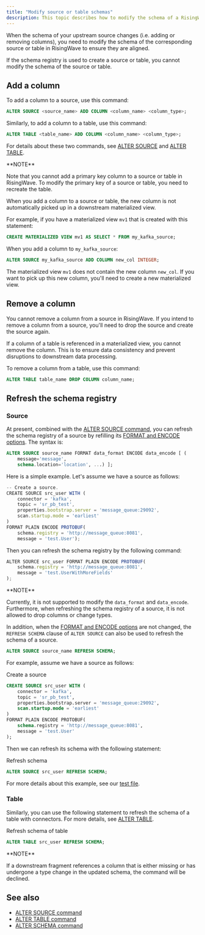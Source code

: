 ```yaml
---
title: "Modify source or table schemas"
description: This topic describes how to modify the schema of a RisingWave source or table.
---
```


When the schema of your upstream source changes (i.e. adding or removing columns), you need to modify the schema of the corresponding source or table in RisingWave to ensure they are aligned.

If the schema registry is used to create a source or table, you cannot modify the schema of the source or table.

## Add a column

To add a column to a source, use this command:

```sql
ALTER SOURCE <source_name> ADD COLUMN <column_name> <column_type>;
```

Similarly, to add a column to a table, use this command:

```sql
ALTER TABLE <table_name> ADD COLUMN <column_name> <column_type>;
```

For details about these two commands, see [ALTER SOURCE](/docs/current/sql-alter-source/) and [ALTER TABLE](/docs/current/sql-alter-table/).

<Info>
**NOTE**

Note that you cannot add a primary key column to a source or table in RisingWave. To modify the primary key of a source or table, you need to recreate the table.
</Info>

When you add a column to a source or table, the new column is not automatically picked up in a downstream materialized view.

For example, if you have a materialized view `mv1` that is created with this statement:

```sql
CREATE MATERIALIZED VIEW mv1 AS SELECT * FROM my_kafka_source;
```

When you add a column to `my_kafka_source`:

```sql
ALTER SOURCE my_kafka_source ADD COLUMN new_col INTEGER;
```

The materialized view `mv1` does not contain the new column `new_col`. If you want to pick up this new column, you'll need to create a new materialized view.

## Remove a column

You cannot remove a column from a source in RisingWave. If you intend to remove a column from a source, you'll need to drop the source and create the source again.

If a column of a table is referenced in a materialized view, you cannot remove the column. This is to ensure data consistency and prevent disruptions to downstream data processing.

To remove a column from a table, use this command:

```sql
ALTER TABLE table_name DROP COLUMN column_name;
```

## Refresh the schema registry

### Source

At present, combined with the [ALTER SOURCE command](/docs/current/sql-alter-source/#format-and-encode-options), you can refresh the schema registry of a source by refilling its [FORMAT and ENCODE options](/docs/current/formats-and-encode-parameters/). The syntax is:

```sql
ALTER SOURCE source_name FORMAT data_format ENCODE data_encode [ (
    message='message',
    schema.location='location', ...) ];
```

Here is a simple example. Let's assume we have a source as follows:

```js
-- Create a source.
CREATE SOURCE src_user WITH (
    connector = 'kafka',
    topic = 'sr_pb_test',
    properties.bootstrap.server = 'message_queue:29092',
    scan.startup.mode = 'earliest'
)
FORMAT PLAIN ENCODE PROTOBUF(
    schema.registry = 'http://message_queue:8081',
    message = 'test.User');
```

Then you can refresh the schema registry by the following command:

```js
ALTER SOURCE src_user FORMAT PLAIN ENCODE PROTOBUF(
    schema.registry = 'http://message_queue:8081',
    message = 'test.UserWithMoreFields'
);
```

<Info>
**NOTE**

Currently, it is not supported to modify the `data_format` and `data_encode`. Furthermore, when refreshing the schema registry of a source, it is not allowed to drop columns or change types.
</Info>

In addition, when the [FORMAT and ENCODE options](/docs/current/formats-and-encode-parameters/) are not changed, the `REFRESH SCHEMA` clause of `ALTER SOURCE` can also be used to refresh the schema of a source.

```sql
ALTER SOURCE source_name REFRESH SCHEMA;
```

For example, assume we have a source as follows:

Create a source

```sql
CREATE SOURCE src_user WITH (
    connector = 'kafka',
    topic = 'sr_pb_test',
    properties.bootstrap.server = 'message_queue:29092',
    scan.startup.mode = 'earliest'
)
FORMAT PLAIN ENCODE PROTOBUF(
    schema.registry = 'http://message_queue:8081',
    message = 'test.User'
);
```

Then we can refresh its schema with the following statement:

Refresh schema

```sql
ALTER SOURCE src_user REFRESH SCHEMA;
```

For more details about this example, see our [test file](https://github.com/risingwavelabs/risingwave/blob/994a2831088c9befc71721ed6f2f2d2e35c4d0a9/e2e%5Ftest/schema%5Fregistry/alter%5Fsr.slt).

### Table

Similarly, you can use the following statement to refresh the schema of a table with connectors. For more details, see [ALTER TABLE](/docs/current/sql-alter-table/#refresh-schema).

Refresh schema of table

```sql
ALTER TABLE src_user REFRESH SCHEMA;
```

<Info>
**NOTE**

If a downstream fragment references a column that is either missing or has undergone a type change in the updated schema, the command will be declined.
</Info>

## See also

* [ALTER SOURCE command](/docs/current/sql-alter-source/)
* [ALTER TABLE command](/docs/current/sql-alter-table/)
* [ALTER SCHEMA command](/docs/current/sql-alter-schema/)
